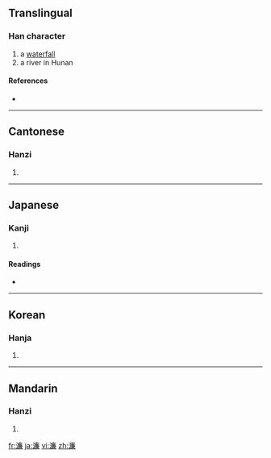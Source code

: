 ==Translingual==

===Han character===
{{Han char|rn=85|rad=水|as=13|sn=16|four=3013<sub>7</sub>|canj=水戈廿金 (EITC), X水戈廿金 (XEITC)}}

# a [[waterfall]]
# a river in Hunan

====References====
* {{Han ref|kx=0654.200|dkj=18441|dj=1064.170|hdz=31763.050|uh=6FC2|ud=28610|bh=BEFC|bd=48892}}

----

==Cantonese==

===Hanzi===
{{yue-hanzi|jyut=|y=lim4}}

# {{defn|Cantonese}}

----

==Japanese==

===Kanji===
{{ja-kanji|grade=|rs=水13}}

# {{defn|Japanese}}

====Readings====
* {{ja-readings|on=[[れん]] (ren), [[でん]] (den)|kun=[[うすい]] (usui), [[まじえる]] (majieru)}}

----

==Korean==

===Hanja===
{{ko-hanja|hangeul=렴>염|eumhun=|rv=ryeom>yeom|mr=ryŏm>yŏm|y=lyem>yem}}

# {{defn|Korean}}

----

==Mandarin==

===Hanzi===
{{cmn-hanzi|pin=[[lián]] ([[lian2]])|wg=lien<sup>2</sup>}}

# {{defn|Mandarin}}

[[fr:濂]]
[[ja:濂]]
[[vi:濂]]
[[zh:濂]]